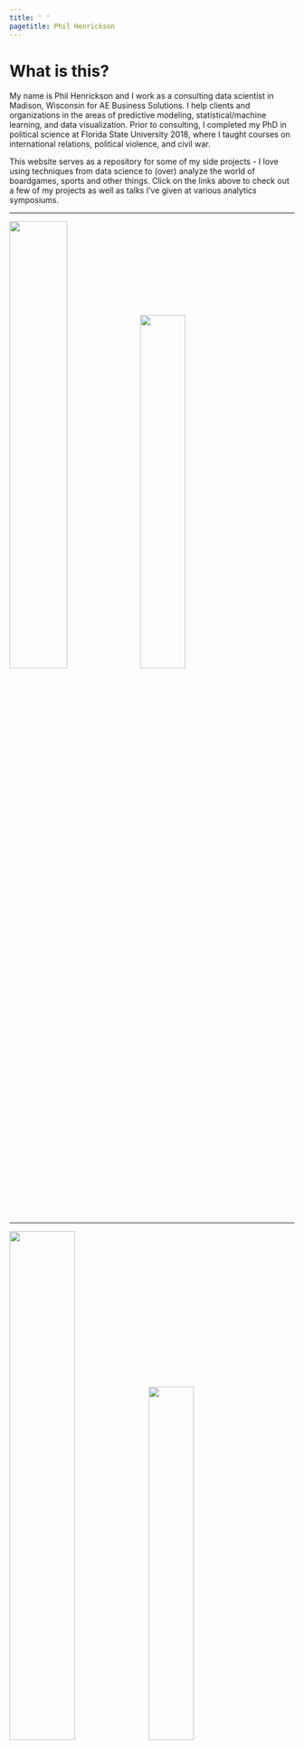 ```yaml
---
title: ' '
pagetitle: Phil Henrickson
---
```


# What is this?

My name is Phil Henrickson and I work as a consulting data scientist in Madison, Wisconsin for AE Business Solutions. I help clients and organizations in the areas of predictive modeling, statistical/machine learning, and data visualization. Prior to consulting, I completed my PhD in political science at Florida State University 2018, where I taught courses on international relations, political violence, and civil war. 

This website serves as a repository for some of my side projects - I love using techniques from data science to (over) analyze the world of boardgames, sports and other things. Click on the links above to check out a few of my projects as well as talks I've given at various analytics symposiums. 

---

![](images/averages_and_usersrated.png){width=45%} ![](images/ridges.png){width=40%}

---

![](images/elo_path.png){width=48%} ![](images/cfb_preds.png){width=40%}

---

![](images/separation.png){width=48%} ![](images/ark_nova.png){width=40%}
---

![](images/now_what_models.png){width=48%} ![](images/user_model_assessment.png){width=40%}

---

![](images/golden_age.png){width=48%} ![](images/xgboost.png){width=40%}